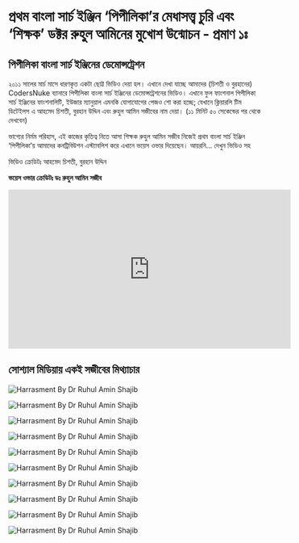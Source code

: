 # প্রথম বাংলা সার্চ ইঞ্জিন ‘পিপীলিকা’র মেধাসত্ত্ব চুরি এবং ‘শিক্ষক’ ডক্টর রুহুল আমিনের মুখোশ উন্মোচন - প্রমাণ ১ঃ

## পিপীলিকা বাংলা সার্চ ইঞ্জিনের ডেমোন্সট্রেশন
২০১১ সালের মার্চ মাসে ধারণকৃত একটা ছোট্ট ভিডিও দেয়া হল। এখানে দেখা যাচ্ছে আমাদের (চিশতী ও বুরহানের) CodersNuke ব্যানারে পিপীলিকা বাংলা সার্চ ইঞ্জিনের ডেমোন্সট্রেশনের ভিডিও। এখানে ফুল ফাংশনাল পিপীলিকা সার্চ ইঞ্জিনের ফাংশনালিটি, ইউজার ম্যানুয়াল এমনকি যোগাযোগের পেজও শো করা হচ্ছে; যেখানে ক্লিয়ারলি টিম ডিটেইলস এ আহমেদ চিশতী, বুরহান উদ্দিন এবং রুহুল আমিন সজীবের নাম দেয়া। (১১ মিনিট ৫০ সেকেন্ডের পর থেকে দেখবেন)

ভাগ্যের নির্মম পরিহাস, এই কাজের কৃতিত্ব নিতে আসা শিক্ষক রুহুল আমিন সজীব  নিজেই প্রথম বাংলা সার্চ ইঞ্জিন ‘পিপীলিকা’য় আমাদের কনট্রিবিউশন এস্ট্যাবলিশ করে এখানে ভয়েস ওভার দিয়েছেন। আয়রনি… দেখুন ভিডিও সহ 

ভিডিও ক্রেডিটঃ আহমেদ চিশতী, বুরহান উদ্দিন 

**ভয়েস ওভার ক্রেডিটঃ ডঃ রুহুল আমিন সজীব**




<iframe width="560" height="315" src="https://www.youtube.com/embed/mvC0bnQfhAo" title="YouTube video player" frameborder="0" allow="accelerometer; autoplay; clipboard-write; encrypted-media; gyroscope; picture-in-picture; web-share" allowfullscreen></iframe>



## সোশ্যাল মিডিয়ায় একই সজীবের মিথ্যাচার

![Harrasment By Dr Ruhul Amin Shajib](/static/images/ev1.1.jpg#centered)

![Harrasment By Dr Ruhul Amin Shajib](/static/images/ev1.2.jpg#centered)

![Harrasment By Dr Ruhul Amin Shajib](/static/images/ev1.3.png#centered)

![Harrasment By Dr Ruhul Amin Shajib](/static/images/ev1.4.png#centered)

![Harrasment By Dr Ruhul Amin Shajib](/static/images/ev1.5.png#centered)

![Harrasment By Dr Ruhul Amin Shajib](/static/images/ev1.6.png#centered)

![Harrasment By Dr Ruhul Amin Shajib](/static/images/ev1.7.png#centered)

![Harrasment By Dr Ruhul Amin Shajib](/static/images/ev1.8.png#centered)

![Harrasment By Dr Ruhul Amin Shajib](/static/images/ev1.9.png#centered)

![Harrasment By Dr Ruhul Amin Shajib](/static/images/ev1.10.png#centered)

